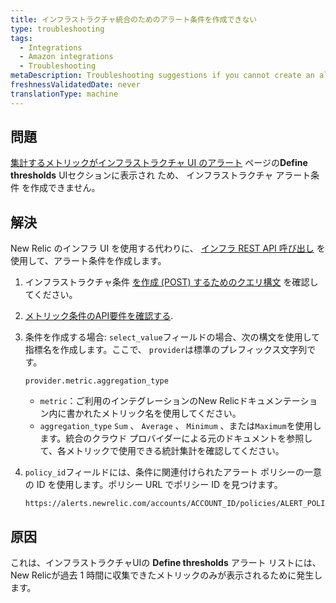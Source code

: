 ```yaml
---
title: インフラストラクチャ統合のためのアラート条件を作成できない
type: troubleshooting
tags:
  - Integrations
  - Amazon integrations
  - Troubleshooting
metaDescription: Troubleshooting suggestions if you cannot create an alert condition for your New Relic infrastructure integration.
freshnessValidatedDate: never
translationType: machine
---
```


## 問題

[集計するメトリックがインフラストラクチャ UI のアラート](/docs/infrastructure/new-relic-infrastructure/infrastructure-alert-conditions/infrastructure-alerts-add-edit-or-view-host-alert-information) ページの<DNT>**Define thresholds**</DNT> UIセクションに表示され ため、 インフラストラクチャ アラート条件 を作成できません。

## 解決

New Relic のインフラ UI を使用する代わりに、 [インフラ REST API 呼び出し](/docs/infrastructure/new-relic-infrastructure/infrastructure-alert-conditions/rest-api-calls-new-relic-infrastructure-alerts) を使用して、アラート条件を作成します。

1. インフラストラクチャ条件 [を作成 (POST) するためのクエリ構文](/docs/infrastructure/new-relic-infrastructure/infrastructure-alert-conditions/rest-api-calls-new-relic-infrastructure-alerts#post-conditions) を確認してください。

2. [メトリック条件のAPI要件を確認する](/docs/infrastructure/new-relic-infrastructure/infrastructure-alert-conditions/rest-api-calls-new-relic-infrastructure-alerts#metric-api).

3. 条件を作成する場合: `select_value`フィールドの場合、次の構文を使用して指標名を作成します。ここで、 `provider`は標準のプレフィックス文字列です。

   ```
   provider.metric.aggregation_type
   ```

   * `metric`：ご利用のインテグレーションのNew Relicドキュメンテーション内に書かれたメトリック名を使用してください。
   * `aggregation_type` `Sum` 、 `Average` 、 `Minimum` 、または`Maximum`を使用します。統合のクラウド プロバイダーによる元のドキュメントを参照して、各メトリックで使用できる統計集計を確認してください。

4. `policy_id`フィールドには、条件に関連付けられたアラート ポリシーの一意の ID を使用します。ポリシー URL でポリシー ID を見つけます。

   ```
   https://alerts.newrelic.com/accounts/ACCOUNT_ID/policies/ALERT_POLICY_ID
   ```

## 原因

これは、インフラストラクチャUIの <DNT>**Define thresholds**</DNT> アラート リストには、 New Relicが過去 1 時間に収集できたメトリックのみが表示されるために発生します。